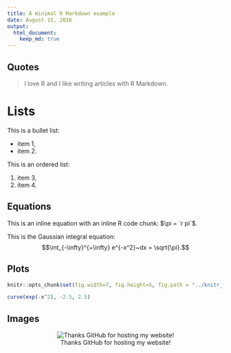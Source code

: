 ```yaml
---
title: A minimal R Markdown example
date: August 15, 2016
output: 
  html_document:
    keep_md: true
---
```


## Quotes

> I love R and I like writing articles with R Markdown.

# Lists

This is a bullet list:

- item 1,
- item 2.

This is an ordered list:

1. item 3,
2. item 4.

## Equations

This is an inline equation with an inline R code chunk: $\pi = `r pi`$.

This is the Gaussian integral equation: $$\int_{-\infty}^{+\infty} e^{-x^2}~dx = \sqrt{\pi}.$$

## Plots

```r
knitr::opts_chunk$set(fig.width=7, fig.height=5, fig.path = "../knitr_files/")
```


```r
curve(exp(-x^2), -2.5, 2.5)
```

## Images

<div style="text-align:center">    
  ![Thanks GitHub for hosting my website!](http://moduslaborandi.net/wp-content/uploads/2015/05/github.pages.jpg)
</div>


